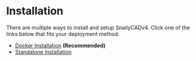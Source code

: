 # Installation

There are multiple ways to install and setup SnailyCADv4. Click one of the links below that fits your deployment method.

- [Docker Installation](/install/methods/docker) **(Recommended)**
- [Standalone Installation](/install/methods/standalone)
